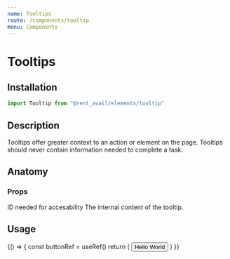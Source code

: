 ```yaml
---
name: Tooltips
route: /components/tooltip
menu: Components
---
```



# Tooltips

<Status status="beta" />

## Installation

```js
import Tooltip from "@rent_avail/elements/tooltip"
```

## Description

Tooltips offer greater context to an action or element on the page. Tooltips should never contain information needed to complete a task.

## Anatomy

### Props

<Prop name="id" type="string">
  ID needed for accesability
</Prop>
<Prop name="content" type="element">
  The internal content of the tooltip.
</Prop>

## Usage

<Playground>
  {() => {
    const buttonRef = useRef()
    return (
      <Tooltip targetRef={buttonRef} id="button-target" content="Hello World">
        <Button ref={buttonRef}>Hello World</Button>
      </Tooltip>
    )
  }}
</Playground>

